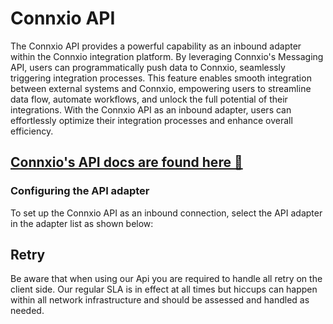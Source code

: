 # Connxio API


The Connxio API provides a powerful capability as an inbound adapter within the Connxio integration platform. By leveraging Connxio's Messaging API, users can programmatically push data to Connxio, seamlessly triggering integration processes. This feature enables smooth integration between external systems and Connxio, empowering users to streamline data flow, automate workflows, and unlock the full potential of their integrations. With the Connxio API as an inbound adapter, users can effortlessly optimize their integration processes and enhance overall efficiency.

<h2><a href="/docs/reference/connxio-api">Connxio's API docs are found here 🦄</a></h2>

<div style={{paddingTop: '1px'}}></div>

### Configuring the API adapter

To set up the Connxio API as an inbound connection, select the API adapter in the adapter list as shown below:


<div style={{maxWidth: '400px'}}>
  <ThemedImage
    alt="Configuring API connection"
    sources={{
      light: useBaseUrl('/img/docs/inbound-connection-light.webp'),
      dark: useBaseUrl('/img/docs/inbound-connection-dark.webp#dark-only'),
    }}
  />
</div>

## Retry

Be aware that when using our Api you are required to handle all retry on the client side. Our regular SLA is in effect at all times but hiccups can happen within all network infrastructure and should be assessed and handled as needed.